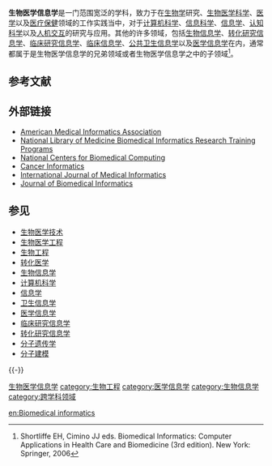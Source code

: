 '''生物医学信息学'''是一门范围宽泛的学科，致力于在[[生物学|生物学]]研究、[[生物医学科学|生物医学科学]]、[[医学|医学]]以及[[医疗保健|医疗保健]]领域的工作实践当中，对于[[计算机科学|计算机科学]]、[[信息科学|信息科学]]、[[信息学|信息学]]、[[认知科学|认知科学]]以及[[人机交互|人机交互]]的研究与应用。其他的许多领域，包括[[生物信息学|生物信息学]]、[[转化研究信息学|转化研究信息学]]、[[临床研究信息学|临床研究信息学]]、[[临床信息学|临床信息学]]、[[公共卫生信息学|公共卫生信息学]]以及[[医学信息学|医学信息学]]在内，通常都属于是生物医学信息学的兄弟领域或者生物医学信息学之中的子领域<ref>Shortliffe EH, Cimino JJ eds. Biomedical Informatics: Computer Applications in Health Care and Biomedicine (3rd edition). New York: Springer, 2006 </ref>。<!--Other fields, including [[bioinformatics|bioinformatics]], [[translational_research_informatics|translational research informatics]], [[clinical_research_informatics|clinical research informatics]], [[clinical_informatics|clinical informatics]] and [[public_health_informatics|public health informatics]], [[medical_informatics|medical informatics]] are commonly cast as sister domains of or subdomains within biomedical informatics--> 

== 参考文献 ==
{{Reflist}}

== 外部链接 ==
* [http://www.amia.org/ American Medical Informatics Association] {{Wayback|url=http://www.amia.org/ |date=20100721215658 }} 
* [http://www.nlm.nih.gov/ep/GrantTrainInstitute.html National Library of Medicine Biomedical Informatics Research Training Programs] {{Wayback|url=http://www.nlm.nih.gov/ep/GrantTrainInstitute.html |date=20210417232834 }}
* [https://web.archive.org/web/20060221160839/http://www.bisti.nih.gov/ncbc/ National Centers for Biomedical Computing]
* [http://la-press.com/journal.php?pa=description&journal_id=10/ Cancer Informatics] {{Wayback|url=http://la-press.com/journal.php?pa=description&journal_id=10%2F |date=20090221131318 }}
* [http://www.elsevier.com/wps/find/journaldescription.cws_home/506040/description#description International Journal of Medical Informatics] {{Wayback|url=http://www.elsevier.com/wps/find/journaldescription.cws_home/506040/description#description |date=20120618055312 }}
* [http://www.sciencedirect.com/science/journal/15320464 Journal of Biomedical Informatics] {{Wayback|url=http://www.sciencedirect.com/science/journal/15320464 |date=20180121204917 }}

== 参见 ==
* [[生物医学技术|生物医学技术]]
* [[生物医学工程|生物医学工程]]
* [[生物工程|生物工程]]
* [[转化医学|转化医学]]
* [[生物信息学|生物信息学]]
* [[计算机科学|计算机科学]]
* [[信息学|信息学]]
* [[卫生信息学|卫生信息学]]
* [[医学信息学|医学信息学]]
* [[临床研究信息学|临床研究信息学]]
* [[转化研究信息学|转化研究信息学]]
* [[分子遗传学|分子遗传学]]
* [[分子建模|分子建模]]

{{-}}
{{技术}}
{{Health informatics|state=collapsed}}

[[category:生物医学信息学|]]
[[category:生物工程|category:生物工程]]
[[category:医学信息学|category:医学信息学]]
[[category:生物信息学|category:生物信息学]]
[[category:跨学科领域|category:跨学科领域]]

[[en:Biomedical_informatics|en:Biomedical informatics]]